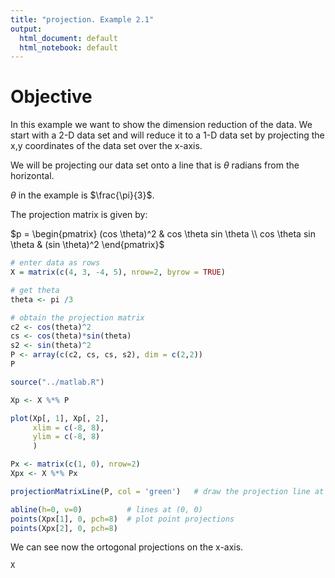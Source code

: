 ```yaml
---
title: "projection. Example 2.1"
output:
  html_document: default
  html_notebook: default
---
```


# Objective
In this example we want to show the dimension reduction of the data. We start with a 2-D data set and will reduce it to a 1-D data set by projecting the x,y coordinates of the data set over the x-axis.


We will be projecting our data set onto a line that is $\theta$ radians from the horizontal.

$\theta$ in the example is $\frac{\pi}{3}$.

The projection matrix is given by:

$p = \begin{pmatrix}
(cos \theta)^2 & cos \theta sin \theta \\ 
 cos \theta sin \theta & (sin \theta)^2
 \end{pmatrix}$

```r
# enter data as rows
X = matrix(c(4, 3, -4, 5), nrow=2, byrow = TRUE)

# get theta
theta <- pi /3

# obtain the projection matrix
c2 <- cos(theta)^2
cs <- cos(theta)*sin(theta)
s2 <- sin(theta)^2
P <- array(c(c2, cs, cs, s2), dim = c(2,2))
P
```

```r
source("../matlab.R")

Xp <- X %*% P

plot(Xp[, 1], Xp[, 2], 
     xlim = c(-8, 8),
     ylim = c(-8, 8)
     )

Px <- matrix(c(1, 0), nrow=2)
Xpx <- X %*% Px

projectionMatrixLine(P, col = 'green')   # draw the projection line at angle

abline(h=0, v=0)          # lines at (0, 0)
points(Xpx[1], 0, pch=8)  # plot point projections
points(Xpx[2], 0, pch=8)
```

We can see now the ortogonal projections on the x-axis.

```r
X
```

